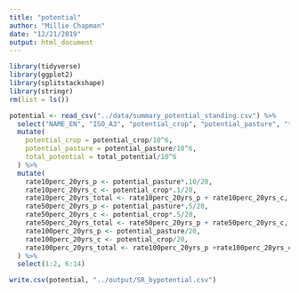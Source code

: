 ```yaml
---
title: "potential"
author: "Millie Chapman"
date: "12/21/2019"
output: html_document
---
```


```r
library(tidyverse)
library(ggplot2)
library(splitstackshape)
library(stringr)
rm(list = ls())
```

```r
potential <- read_csv("../data/summary_potential_standing.csv") %>%
  select("NAME_EN", "ISO_A3", "potential_crop", "potential_pasture", "total_potential") %>%
  mutate(
    potential_crop = potential_crop/10^6,
    potential_pasture = potential_pasture/10^6,
    total_potential = total_potential/10^6
  ) %>%
  mutate(
    rate10perc_20yrs_p <- potential_pasture*.10/20,
    rate10perc_20yrs_c <- potential_crop*.1/20,
    rate10perc_20yrs_total <- rate10perc_20yrs_p + rate10perc_20yrs_c, 
    rate50perc_20yrs_p <- potential_pasture*.5/20,
    rate50perc_20yrs_c <- potential_crop*.5/20,
    rate50perc_20yrs_total <- rate50perc_20yrs_p + rate50perc_20yrs_c,
    rate100perc_20yrs_p <- potential_pasture/20,
    rate100perc_20yrs_c <- potential_crop/20,
    rate100perc_20yrs_total <- rate100perc_20yrs_p +rate100perc_20yrs_c
  ) %>%
  select(1:2, 6:14)

write.csv(potential, "../output/SR_bypotential.csv")
```